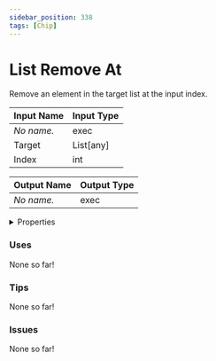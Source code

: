 ```yaml
---
sidebar_position: 338
tags: [Chip]
---
```


# List Remove At

Remove an element in the target list at the input index.




<EsbSvg />

| Input Name | Input Type |
|-----------|-----------|
| *No name.* | exec |
| Target | List[any] |
| Index | int |

| Output Name | Output Type |
|-----------|-----------|
| *No name.* | exec |


<details>
  <summary>Properties</summary>
  <div>
    <div>
    <table>
      <thead>
        <tr>
          <th>Is beta required?</th>
          <th>❌</th>
        </tr>
        <tr>
          <th>Is this chip a trolling risk?</th>
          <th>❌</th>
        </tr>
        <tr>
          <th>Chip UUID</th>
          <th>02774487-d41a-4b59-9aa9-2aeb0aad9e37</th>
        </tr>
      </thead>
    </table>
    </div>
  </div>
</details>

### Uses

None so far!

### Tips

None so far!

### Issues

None so far!